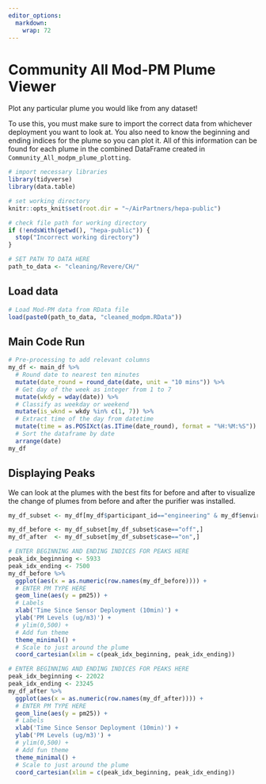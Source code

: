 ```yaml
---
editor_options: 
  markdown: 
    wrap: 72
---
```


# Community All Mod-PM Plume Viewer

Plot any particular plume you would like from any dataset!

To use this, you must make sure to import the correct data from whichever
deployment you want to look at. You also need to know the beginning and ending
indices for the plume so you can plot it. All of this information can be found
for each plume in the combined DataFrame created in
`Community_All_modpm_plume_plotting`.

```r
# import necessary libraries
library(tidyverse)
library(data.table)
```

```r
# set working directory
knitr::opts_knit$set(root.dir = "~/AirPartners/hepa-public")
```

```r
# check file path for working directory
if (!endsWith(getwd(), "hepa-public")) {
  stop("Incorrect working directory")
}
```

```r
# SET PATH TO DATA HERE
path_to_data <- "cleaning/Revere/CH/"
```

## Load data

```r
# Load Mod-PM data from RData file
load(paste0(path_to_data, "cleaned_modpm.RData"))
```

## Main Code Run

```r
# Pre-processing to add relevant columns
my_df <- main_df %>%
  # Round date to nearest ten minutes
  mutate(date_round = round_date(date, unit = "10 mins")) %>%
  # Get day of the week as integer from 1 to 7
  mutate(wkdy = wday(date)) %>%
  # Classify as weekday or weekend
  mutate(is_wknd = wkdy %in% c(1, 7)) %>%
  # Extract time of the day from datetime
  mutate(time = as.POSIXct(as.ITime(date_round), format = "%H:%M:%S")) %>%
  # Sort the dataframe by date
  arrange(date)
my_df
```

## Displaying Peaks

We can look at the plumes with the best fits for before and after to visualize
the change of plumes from before and after the purifier was installed.

```r
my_df_subset <- my_df[my_df$participant_id=="engineering" & my_df$environment=="indoor",]

my_df_before <- my_df_subset[my_df_subset$case=="off",]
my_df_after  <- my_df_subset[my_df_subset$case=="on",]

```


```r
# ENTER BEGINNING AND ENDING INDICES FOR PEAKS HERE
peak_idx_beginning <- 5933
peak_idx_ending <- 7500
my_df_before %>%
  ggplot(aes(x = as.numeric(row.names(my_df_before)))) +
  # ENTER PM TYPE HERE
  geom_line(aes(y = pm25)) +
  # Labels
  xlab('Time Since Sensor Deployment (10min)') +
  ylab('PM Levels (ug/m3)') +
  # ylim(0,500) +
  # Add fun theme
  theme_minimal() +
  # Scale to just around the plume
  coord_cartesian(xlim = c(peak_idx_beginning, peak_idx_ending))
```

```r
# ENTER BEGINNING AND ENDING INDICES FOR PEAKS HERE
peak_idx_beginning <- 22022
peak_idx_ending <- 23245
my_df_after %>%
  ggplot(aes(x = as.numeric(row.names(my_df_after)))) +
  # ENTER PM TYPE HERE
  geom_line(aes(y = pm25)) +
  # Labels
  xlab('Time Since Sensor Deployment (10min)') +
  ylab('PM Levels (ug/m3)') +
  # ylim(0,500) +
  # Add fun theme
  theme_minimal() +
  # Scale to just around the plume
  coord_cartesian(xlim = c(peak_idx_beginning, peak_idx_ending))
```
